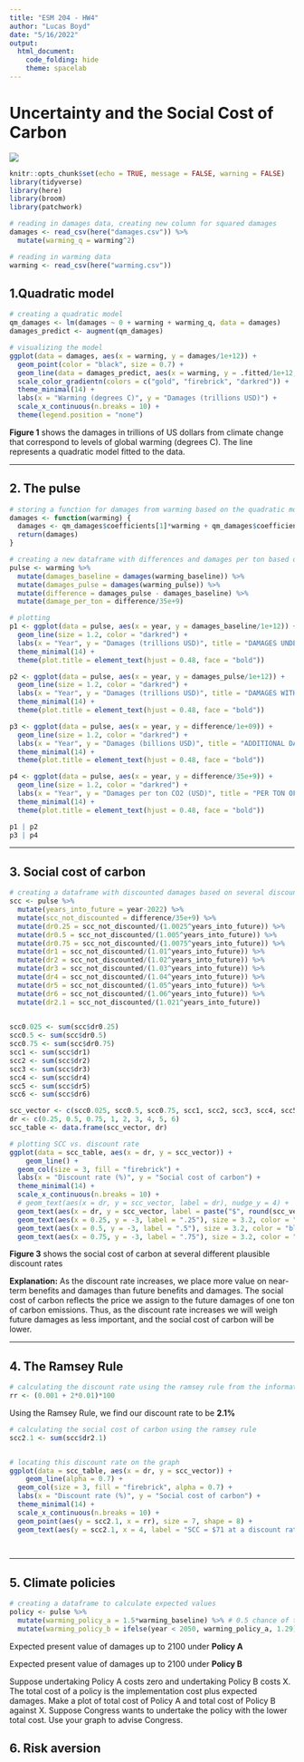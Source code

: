 ```yaml
---
title: "ESM 204 - HW4"
author: "Lucas Boyd"
date: "5/16/2022"
output: 
  html_document:
    code_folding: hide
    theme: spacelab
---
```


# Uncertainty and the Social Cost of Carbon {.tabset .tabset-pills}

![](biden.jpeg)

```r
knitr::opts_chunk$set(echo = TRUE, message = FALSE, warning = FALSE)
library(tidyverse)
library(here)
library(broom)
library(patchwork)
```

```r
# reading in damages data, creating new column for squared damages
damages <- read_csv(here("damages.csv")) %>% 
  mutate(warming_q = warming^2)

# reading in warming data
warming <- read_csv(here("warming.csv"))
```

## 1.Quadratic model

```r
# creating a quadratic model
qm_damages <- lm(damages ~ 0 + warming + warming_q, data = damages)
damages_predict <- augment(qm_damages)

# visualizing the model 
ggplot(data = damages, aes(x = warming, y = damages/1e+12)) +
  geom_point(color = "black", size = 0.7) +
  geom_line(data = damages_predict, aes(x = warming, y = .fitted/1e+12, color = .fitted), size = 1.2) +
  scale_color_gradientn(colors = c("gold", "firebrick", "darkred")) +
  theme_minimal(14) +
  labs(x = "Warming (degrees C)", y = "Damages (trillions USD)") +
  scale_x_continuous(n.breaks = 10) +
  theme(legend.position = "none")
```

**Figure 1** shows the damages in trillions of US dollars from climate change that correspond to levels of global warming (degrees C). The line represents a quadratic model fitted to the data.

------------------------------------------------------------------------

## 2. The pulse

```r
# storing a function for damages from warming based on the quadratic model
damages <- function(warming) {
  damages <- qm_damages$coefficients[1]*warming + qm_damages$coefficients[2]*(warming^2)
  return(damages)
}

# creating a new dataframe with differences and damages per ton based on degrees of warming 
pulse <- warming %>% 
  mutate(damages_baseline = damages(warming_baseline)) %>% 
  mutate(damages_pulse = damages(warming_pulse)) %>% 
  mutate(difference = damages_pulse - damages_baseline) %>% 
  mutate(damage_per_ton = difference/35e+9)

# plotting
p1 <- ggplot(data = pulse, aes(x = year, y = damages_baseline/1e+12)) +
  geom_line(size = 1.2, color = "darkred") +
  labs(x = "Year", y = "Damages (trillions USD)", title = "DAMAGES UNDER BASELINE") +
  theme_minimal(14) +
  theme(plot.title = element_text(hjust = 0.48, face = "bold"))

p2 <- ggplot(data = pulse, aes(x = year, y = damages_pulse/1e+12)) +
  geom_line(size = 1.2, color = "darkred") +
  labs(x = "Year", y = "Damages (trillions USD)", title = "DAMAGES WITH PULSE") +
  theme_minimal(14) +
  theme(plot.title = element_text(hjust = 0.48, face = "bold"))

p3 <- ggplot(data = pulse, aes(x = year, y = difference/1e+09)) +
  geom_line(size = 1.2, color = "darkred") +
  labs(x = "Year", y = "Damages (billions USD)", title = "ADDITIONAL DAMAGES FROM PULSE") +
  theme_minimal(14) +
  theme(plot.title = element_text(hjust = 0.48, face = "bold"))

p4 <- ggplot(data = pulse, aes(x = year, y = difference/35e+9)) +
  geom_line(size = 1.2, color = "darkred") +
  labs(x = "Year", y = "Damages per ton CO2 (USD)", title = "PER TON OF CO2") +
  theme_minimal(14) +
  theme(plot.title = element_text(hjust = 0.48, face = "bold"))

p1 | p2
p3 | p4

```

------------------------------------------------------------------------

## 3. Social cost of carbon

```r
# creating a dataframe with discounted damages based on several discount rates
scc <- pulse %>% 
  mutate(years_into_future = year-2022) %>% 
  mutate(scc_not_discounted = difference/35e+9) %>% 
  mutate(dr0.25 = scc_not_discounted/(1.0025^years_into_future)) %>% 
  mutate(dr0.5 = scc_not_discounted/(1.005^years_into_future)) %>% 
  mutate(dr0.75 = scc_not_discounted/(1.0075^years_into_future)) %>% 
  mutate(dr1 = scc_not_discounted/(1.01^years_into_future)) %>% 
  mutate(dr2 = scc_not_discounted/(1.02^years_into_future)) %>% 
  mutate(dr3 = scc_not_discounted/(1.03^years_into_future)) %>% 
  mutate(dr4 = scc_not_discounted/(1.04^years_into_future)) %>% 
  mutate(dr5 = scc_not_discounted/(1.05^years_into_future)) %>% 
  mutate(dr6 = scc_not_discounted/(1.06^years_into_future)) %>% 
  mutate(dr2.1 = scc_not_discounted/(1.021^years_into_future))
  

scc0.025 <- sum(scc$dr0.25)
scc0.5 <- sum(scc$dr0.5)
scc0.75 <- sum(scc$dr0.75)
scc1 <- sum(scc$dr1)
scc2 <- sum(scc$dr2)
scc3 <- sum(scc$dr3)
scc4 <- sum(scc$dr4)
scc5 <- sum(scc$dr5)
scc6 <- sum(scc$dr6)

scc_vector <- c(scc0.025, scc0.5, scc0.75, scc1, scc2, scc3, scc4, scc5, scc6)
dr <- c(0.25, 0.5, 0.75, 1, 2, 3, 4, 5, 6)
scc_table <- data.frame(scc_vector, dr)

# plotting SCC vs. discount rate
ggplot(data = scc_table, aes(x = dr, y = scc_vector)) +
    geom_line() +
  geom_col(size = 3, fill = "firebrick") +
  labs(x = "Discount rate (%)", y = "Social cost of carbon") +
  theme_minimal(14) +
  scale_x_continuous(n.breaks = 10) +
  # geom_text(aes(x = dr, y = scc_vector, label = dr), nudge_y = 4) +
  geom_text(aes(x = dr, y = scc_vector, label = paste("$", round(scc_vector, 0))), nudge_y = -11, angle = 90, color = "white ") +
  geom_text(aes(x = 0.25, y = -3, label = ".25"), size = 3.2, color = "black") +
  geom_text(aes(x = 0.5, y = -3, label = ".5"), size = 3.2, color = "black") +
  geom_text(aes(x = 0.75, y = -3, label = ".75"), size = 3.2, color = "black")
```

**Figure 3** shows the social cost of carbon at several different plausible discount rates

**Explanation:** As the discount rate increases, we place more value on near-term benefits and damages than future benefits and damages. The social cost of carbon reflects the price we assign to the future damages of one ton of carbon emissions. Thus, as the discount rate increases we will weigh future damages as less important, and the social cost of carbon will be lower.

------------------------------------------------------------------------

## 4. The Ramsey Rule

```r
# calculating the discount rate using the ramsey rule from the information given
rr <- (0.001 + 2*0.01)*100
```

Using the Ramsey Rule, we find our discount rate to be **2.1%**

```r
# calculating the social cost of carbon using the ramsey rule
scc2.1 <- sum(scc$dr2.1)


# locating this discount rate on the graph
ggplot(data = scc_table, aes(x = dr, y = scc_vector)) +
    geom_line(alpha = 0.7) +
  geom_col(size = 3, fill = "firebrick", alpha = 0.7) +
  labs(x = "Discount rate (%)", y = "Social cost of carbon") +
  theme_minimal(14) +
  scale_x_continuous(n.breaks = 10) +
  geom_point(aes(y = scc2.1, x = rr), size = 7, shape = 8) +
  geom_text(aes(y = scc2.1, x = 4, label = "SCC = $71 at a discount rate of 2.1%"), size = 5, shape = 8)

  
```

***

## 5. Climate policies

```r
# creating a dataframe to calculate expected values
policy <- pulse %>% 
  mutate(warming_policy_a = 1.5*warming_baseline) %>% # 0.5 chance of this occurring under A
  mutate(warming_policy_b = ifelse(year < 2050, warming_policy_a, 1.29)) # 100% chance of this occurring under B

```


Expected present value of damages up to 2100 under **Policy A**

Expected present value of damages up to 2100 under **Policy B**


Suppose undertaking Policy A
costs zero and undertaking Policy B costs X. The total cost of a policy is the implementation
cost plus expected damages. Make a plot of total cost of Policy A and total cost of Policy B
against X. Suppose Congress wants to undertake the policy with the lower total cost. Use
your graph to advise Congress.

## 6. Risk aversion
